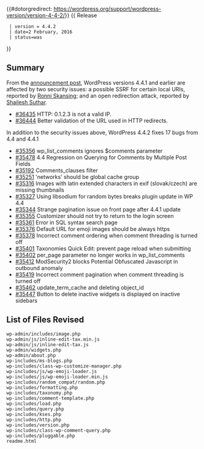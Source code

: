 {{#dotorgredirect: https://wordpress.org/support/wordpress-version/version-4-4-2/}}
{{Languages|
{{en|Version 4.4.2}}
{{ja|Version 4.4.2}}
{{pt-br|Versão 4.4.2}}
}}
{{ Release
  | version = 4.4.2
  | date=2 February, 2016
  | status=was
}}
== Summary ==
From the [https://wordpress.org/news/2016/02/wordpress-4-4-2-security-and-maintenance-release/ announcement post], WordPress versions 4.4.1 and earlier are affected by two security issues: a possible SSRF for certain local URIs, reported by [https://www.linkedin.com/in/ronni-skansing-36143b65 Ronni Skansing]; and an open redirection attack, reported by [https://twitter.com/shailesh4594 Shailesh Suthar].

* [https://core.trac.wordpress.org/changeset/36435 #36435]  HTTP: 0.1.2.3 is not a valid IP.
* [https://core.trac.wordpress.org/changeset/36444 #36444]  Better validation of the URL used in HTTP redirects.

In addition to the security issues above, WordPress 4.4.2 fixes 17 bugs from 4.4 and 4.4.1

* [https://core.trac.wordpress.org/ticket/35356 #35356]	wp_list_comments ignores $comments parameter
* [https://core.trac.wordpress.org/ticket/35478 #35478]	4.4 Regression on Querying for Comments by Multiple Post Fields
* [https://core.trac.wordpress.org/ticket/35192 #35192]	Comments_clauses filter
* [https://core.trac.wordpress.org/ticket/35251 #35251]	'networks' should be global cache group
* [https://core.trac.wordpress.org/ticket/35316 #35316]	Images with latin extended characters in exif (slovak/czech) are missing thumbnails
* [https://core.trac.wordpress.org/ticket/35327 #35327]	Using libsodium for random bytes breaks plugin update in WP 4.4
* [https://core.trac.wordpress.org/ticket/35344 #35344]	Strange pagination issue on front page after 4.4.1 update
* [https://core.trac.wordpress.org/ticket/35355 #35355]	Customizer should not try to return to the login screen
* [https://core.trac.wordpress.org/ticket/35361 #35361]	Error in SQL syntax search page
* [https://core.trac.wordpress.org/ticket/35376 #35376]	Default URL for emoji images should be always https
* [https://core.trac.wordpress.org/ticket/35378 #35378]	Incorrect comment ordering when comment threading is turned off
* [https://core.trac.wordpress.org/ticket/35401 #35401]	Taxonomies Quick Edit: prevent page reload when submitting
* [https://core.trac.wordpress.org/ticket/35402 #35402]	per_page parameter no longer works in wp_list_comments
* [https://core.trac.wordpress.org/ticket/35412 #35412]	ModSecurity2 blocks Potential Obfuscated Javascript in outbound anomaly
* [https://core.trac.wordpress.org/ticket/35419 #35419]	Incorrect comment pagination when comment threading is turned off
* [https://core.trac.wordpress.org/ticket/35462 #35462]	update_term_cache and deleting object_id
* [https://core.trac.wordpress.org/ticket/35447 #35447]	Button to delete inactive widgets is displayed on inactive sidebars

== List of Files Revised ==
<pre>
wp-admin/includes/image.php
wp-admin/js/inline-edit-tax.min.js
wp-admin/js/inline-edit-tax.js
wp-admin/widgets.php
wp-admin/about.php
wp-includes/ms-blogs.php
wp-includes/class-wp-customize-manager.php
wp-includes/js/wp-emoji-loader.js
wp-includes/js/wp-emoji-loader.min.js
wp-includes/random_compat/random.php
wp-includes/formatting.php
wp-includes/taxonomy.php
wp-includes/comment-template.php
wp-includes/load.php
wp-includes/query.php
wp-includes/kses.php
wp-includes/http.php
wp-includes/version.php
wp-includes/class-wp-comment-query.php
wp-includes/pluggable.php
readme.html
</pre>